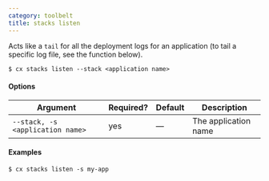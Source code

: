 ```yaml
---
category: toolbelt
title: stacks listen
---
```


Acts like a `tail` for all the deployment logs for an application (to tail a specific log file, see the function below).

```shell
$ cx stacks listen --stack <application name>
```

#### Options

| Argument | Required? | Default | Description |
|  ---  |  ---  |  ---  |  ---  |
| `--stack, -s <application name>` | yes | — | The application name |

#### Examples

```shell
$ cx stacks listen -s my-app
```
